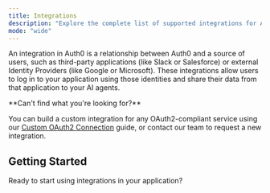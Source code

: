 ```yaml
---
title: Integrations
description: "Explore the complete list of supported integrations for Auth0's GenAI platform. Find the perfect integration for your AI application."
mode: "wide"
---
```



An integration in Auth0 is a relationship between Auth0 and a source of users, such as third-party applications (like Slack or Salesforce) or external Identity Providers (like Google or Microsoft). These integrations allow users to log in to your application using those identities and share their data from that application to your AI agents.

<SearchAndFilterGrid items={integrations} filters={integrationTypes} />

<Info>
**Can't find what you're looking for?** 

You can build a custom integration for any OAuth2-compliant service using our [Custom OAuth2 Connection](/integrations/custom) guide, or contact our team to request a new integration.
</Info>

## Getting Started

Ready to start using integrations in your application?

<Columns cols={2}>
  <Card
    title="Call an API Using Your Integration"
    href="/get-started/call-others-apis-on-users-behalf"
    icon="key"
    horizontal
  />
</Columns>